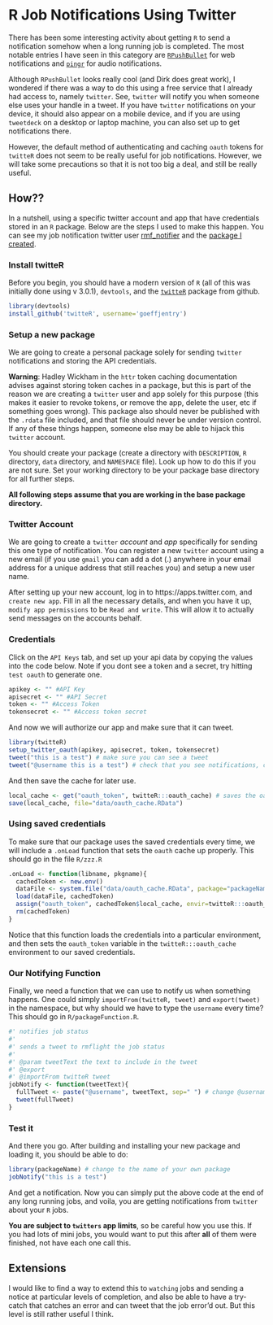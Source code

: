 <!--
%\VignetteEngine{knitr}
%\VignetteIndexEntry{Job Notifications from Twitter}
-->

# R Job Notifications Using Twitter

There has been some interesting activity about getting `R` to send a notification somehow when a long running job is completed. The most notable entries I have seen in this category are [`RPushBullet`](http://dirk.eddelbuettel.com/code/rpushbullet.html) for web notifications and [`pingr`](http://www.sumsar.net/blog/2014/01/announcing-pingr/) for audio notifications. 

Although `RPushBullet` looks really cool (and Dirk does great work), I wondered if there was a way to do this using a free service that I already had access to, namely `twitter`. See, `twitter` will notify you when someone else uses your handle in a tweet. If you have `twitter` notifications on your device, it should also appear on a mobile device, and if you are using `tweetdeck` on a desktop or laptop machine, you can also set up to get notifications there. 

However, the default method of authenticating and caching `oauth` tokens for `twitteR` does not seem to be really useful for job notifications. However, we will take some precautions so that it is not too big a deal, and still be really useful.

## How??

In a nutshell, using a specific twitter account and app that have credentials stored in an `R` package. Below are the steps I used to make this happen. You can see my job notification twitter user [rmf_notifier](https://twitter.com/rmf_notifier) and the [package I created](https://github.com/rmflight/rmfNotifier).

### Install twitteR

Before you begin, you should have a modern version of `R` (all of this was initially done using v 3.0.1), `devtools`, and the [`twitteR`](https://github.com/geoffjentry/twitteR) package from github.

```r
library(devtools)
install_github('twitteR', username='goeffjentry')
```

### Setup a new package

We are going to create a personal package solely for sending `twitter` notifications and storing the API credentials. 

**Warning**: Hadley Wickham in the `httr` token caching documentation advises against storing token caches in a package, but this is part of the reason we are creating a `twitter` user and app solely for this purpose (this makes it easier to revoke tokens, or remove the app, delete the user, etc if something goes wrong). This package also should never be published with the `.rdata` file included, and that file should never be under version control. If any of these things happen, someone else may be able to hijack this `twitter` account.

You should create your package (create a directory with `DESCRIPTION`, `R` directory, `data` directory, and `NAMESPACE` file). Look up how to do this if you are not sure. Set your working directory to be your package base directory for all further steps.

**All following steps assume that you are working in the base package directory.**

### Twitter Account

We are going to create a `twitter` *account* and *app* specifically for sending this one type of notification. You can register a new `twitter` account using a new email (if you use `gmail` you can add a dot (.) anywhere in your email address for a unique address that still reaches you) and setup a new user name. 

After setting up your new account, log in to https://apps.twitter.com, and `create new app`. Fill in all the necessary details, and when you have it up, `modify app permissions` to be `Read and write`. This will allow it to actually send messages on the accounts behalf. 

### Credentials

Click on the `API Keys` tab, and set up your api data by copying the values into the code below. Note if you dont see a token and a secret, try hitting `test oauth` to generate one.

```r
apikey <- "" #API Key
apisecret <- "" #API Secret
token <- "" #Access Token
tokensecret <- "" #Access token secret
```

And now we will authorize our app and make sure that it can tweet.

```r
library(twitteR)
setup_twitter_oauth(apikey, apisecret, token, tokensecret)
tweet("this is a test") # make sure you can see a tweet
tweet("@username this is a test") # check that you see notifications, change @username to your own username
```

And then save the cache for later use.

```r
local_cache <- get("oauth_token", twitteR:::oauth_cache) # saves the oauth token so we can reuse it
save(local_cache, file="data/oauth_cache.RData")
```

### Using saved credentials

To make sure that our package uses the saved credentials every time, we will include a `.onLoad` function that sets the `oauth` cache up properly. This should go in the file `R/zzz.R`

```r
.onLoad <- function(libname, pkgname){
  cachedToken <- new.env()
  dataFile <- system.file("data/oauth_cache.RData", package="packageName")
  load(dataFile, cachedToken)
  assign("oauth_token", cachedToken$local_cache, envir=twitteR:::oauth_cache)
  rm(cachedToken)
}
```

Notice that this function loads the credentials into a particular environment, and then sets the `oauth_token` variable in the `twitteR:::oauth_cache` environment to our saved credentials.

### Our Notifying Function

Finally, we need a function that we can use to notify us when something happens. One could simply `importFrom(twitteR, tweet)` and `export(tweet)` in the namespace, but why should we have to type the `username` every time? This should go in `R/packageFunction.R`.

```r
#' notifies job status
#' 
#' sends a tweet to rmflight the job status
#' 
#' @param tweetText the text to include in the tweet
#' @export
#' @importFrom twitteR tweet
jobNotify <- function(tweetText){
  fullTweet <- paste("@username", tweetText, sep=" ") # change @username to where you want to recieve notifications
  tweet(fullTweet)
}
```

### Test it

And there you go. After building and installing your new package and loading it, you should be able to do:

```r
library(packageName) # change to the name of your own package
jobNotify("this is a test")
```

And get a notification. Now you can simply put the above code at the end of any long running jobs, and voila, you are getting notifications from `twitter` about your `R` jobs. 

**You are subject to `twitters` app limits**, so be careful how you use this. If you had lots of mini jobs, you would want to put this after **all** of them were finished, not have each one call this.

## Extensions

I would like to find a way to extend this to `watching` jobs and sending a notice at particular levels of completion, and also be able to have a try-catch that catches an error and can tweet that the job error'd out. But this level is still rather useful I think.